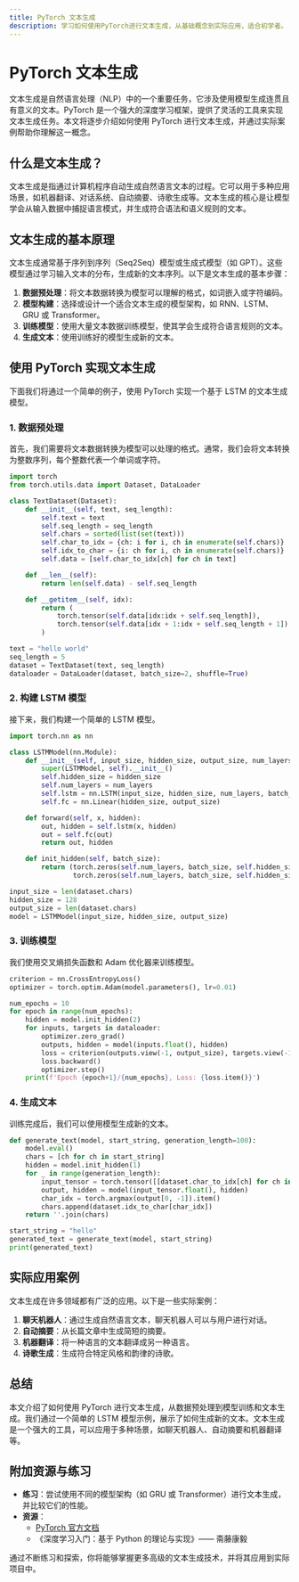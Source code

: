 ```yaml
---
title: PyTorch 文本生成
description: 学习如何使用PyTorch进行文本生成，从基础概念到实际应用，适合初学者。
---
```


# PyTorch 文本生成

文本生成是自然语言处理（NLP）中的一个重要任务，它涉及使用模型生成连贯且有意义的文本。PyTorch 是一个强大的深度学习框架，提供了灵活的工具来实现文本生成任务。本文将逐步介绍如何使用 PyTorch 进行文本生成，并通过实际案例帮助你理解这一概念。

## 什么是文本生成？

文本生成是指通过计算机程序自动生成自然语言文本的过程。它可以用于多种应用场景，如机器翻译、对话系统、自动摘要、诗歌生成等。文本生成的核心是让模型学会从输入数据中捕捉语言模式，并生成符合语法和语义规则的文本。

## 文本生成的基本原理

文本生成通常基于序列到序列（Seq2Seq）模型或生成式模型（如 GPT）。这些模型通过学习输入文本的分布，生成新的文本序列。以下是文本生成的基本步骤：

1. **数据预处理**：将文本数据转换为模型可以理解的格式，如词嵌入或字符编码。
2. **模型构建**：选择或设计一个适合文本生成的模型架构，如 RNN、LSTM、GRU 或 Transformer。
3. **训练模型**：使用大量文本数据训练模型，使其学会生成符合语言规则的文本。
4. **生成文本**：使用训练好的模型生成新的文本。

## 使用 PyTorch 实现文本生成

下面我们将通过一个简单的例子，使用 PyTorch 实现一个基于 LSTM 的文本生成模型。

### 1. 数据预处理

首先，我们需要将文本数据转换为模型可以处理的格式。通常，我们会将文本转换为整数序列，每个整数代表一个单词或字符。

```python
import torch
from torch.utils.data import Dataset, DataLoader

class TextDataset(Dataset):
    def __init__(self, text, seq_length):
        self.text = text
        self.seq_length = seq_length
        self.chars = sorted(list(set(text)))
        self.char_to_idx = {ch: i for i, ch in enumerate(self.chars)}
        self.idx_to_char = {i: ch for i, ch in enumerate(self.chars)}
        self.data = [self.char_to_idx[ch] for ch in text]

    def __len__(self):
        return len(self.data) - self.seq_length

    def __getitem__(self, idx):
        return (
            torch.tensor(self.data[idx:idx + self.seq_length]),
            torch.tensor(self.data[idx + 1:idx + self.seq_length + 1])
        )

text = "hello world"
seq_length = 5
dataset = TextDataset(text, seq_length)
dataloader = DataLoader(dataset, batch_size=2, shuffle=True)
```

### 2. 构建 LSTM 模型

接下来，我们构建一个简单的 LSTM 模型。

```python
import torch.nn as nn

class LSTMModel(nn.Module):
    def __init__(self, input_size, hidden_size, output_size, num_layers=1):
        super(LSTMModel, self).__init__()
        self.hidden_size = hidden_size
        self.num_layers = num_layers
        self.lstm = nn.LSTM(input_size, hidden_size, num_layers, batch_first=True)
        self.fc = nn.Linear(hidden_size, output_size)

    def forward(self, x, hidden):
        out, hidden = self.lstm(x, hidden)
        out = self.fc(out)
        return out, hidden

    def init_hidden(self, batch_size):
        return (torch.zeros(self.num_layers, batch_size, self.hidden_size),
                torch.zeros(self.num_layers, batch_size, self.hidden_size))

input_size = len(dataset.chars)
hidden_size = 128
output_size = len(dataset.chars)
model = LSTMModel(input_size, hidden_size, output_size)
```

### 3. 训练模型

我们使用交叉熵损失函数和 Adam 优化器来训练模型。

```python
criterion = nn.CrossEntropyLoss()
optimizer = torch.optim.Adam(model.parameters(), lr=0.01)

num_epochs = 10
for epoch in range(num_epochs):
    hidden = model.init_hidden(2)
    for inputs, targets in dataloader:
        optimizer.zero_grad()
        outputs, hidden = model(inputs.float(), hidden)
        loss = criterion(outputs.view(-1, output_size), targets.view(-1))
        loss.backward()
        optimizer.step()
    print(f'Epoch {epoch+1}/{num_epochs}, Loss: {loss.item()}')
```

### 4. 生成文本

训练完成后，我们可以使用模型生成新的文本。

```python
def generate_text(model, start_string, generation_length=100):
    model.eval()
    chars = [ch for ch in start_string]
    hidden = model.init_hidden(1)
    for _ in range(generation_length):
        input_tensor = torch.tensor([[dataset.char_to_idx[ch] for ch in chars[-seq_length:]]])
        output, hidden = model(input_tensor.float(), hidden)
        char_idx = torch.argmax(output[0, -1]).item()
        chars.append(dataset.idx_to_char[char_idx])
    return ''.join(chars)

start_string = "hello"
generated_text = generate_text(model, start_string)
print(generated_text)
```

## 实际应用案例

文本生成在许多领域都有广泛的应用。以下是一些实际案例：

1. **聊天机器人**：通过生成自然语言文本，聊天机器人可以与用户进行对话。
2. **自动摘要**：从长篇文章中生成简短的摘要。
3. **机器翻译**：将一种语言的文本翻译成另一种语言。
4. **诗歌生成**：生成符合特定风格和韵律的诗歌。

## 总结

本文介绍了如何使用 PyTorch 进行文本生成，从数据预处理到模型训练和文本生成。我们通过一个简单的 LSTM 模型示例，展示了如何生成新的文本。文本生成是一个强大的工具，可以应用于多种场景，如聊天机器人、自动摘要和机器翻译等。

## 附加资源与练习

- **练习**：尝试使用不同的模型架构（如 GRU 或 Transformer）进行文本生成，并比较它们的性能。
- **资源**：
  - [PyTorch 官方文档](https://pytorch.org/docs/stable/index.html)
  - 《深度学习入门：基于 Python 的理论与实现》—— 斋藤康毅

通过不断练习和探索，你将能够掌握更多高级的文本生成技术，并将其应用到实际项目中。